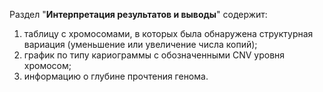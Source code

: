 
<CNVReportResult samples="в исследованном образце" />

Раздел "**Интерпретация результатов и выводы**" содержит:

1. таблицу с хромосомами, в которых была обнаружена структурная вариация (уменьшение или увеличение числа копий);
2. график по типу кариограммы с обозначенными CNV уровня хромосом;
3. информацию о глубине прочтения генома.